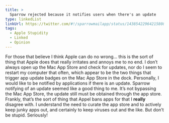 ```yaml
---
title: >
  Sparrow rejected because it notifies users when there's an update
type: linkedList
linkUrl: https://twitter.com/#!/sparrowmailapp/status/143854229642158080
tags:
  - Apple Stupidity
  - Linked
  - Opinion
---
```


For those that believe I think Apple can do no wrong… this is the sort of thing that Apple does that really irritates and annoys me to no end. I don’t always open up the Mac App Store and check for updates, nor do I seem to restart my computer that often, which appear to be the two things that trigger app update badges on the Mac App Store in the dock. Personally, I would like to be notified by applications if there is an update. Sparrow notifying of an update seemed like a good thing to me. It’s not bypassing the Mac App Store, the update still must be obtained through the app store. Frankly, that’s the sort of thing that Appel bans apps for that I **really** disagree with. I understand the need to curate the app store and to actively keep junky apps out, and certainly to keep viruses out and the like. But don’t be stupid. Seriously!
